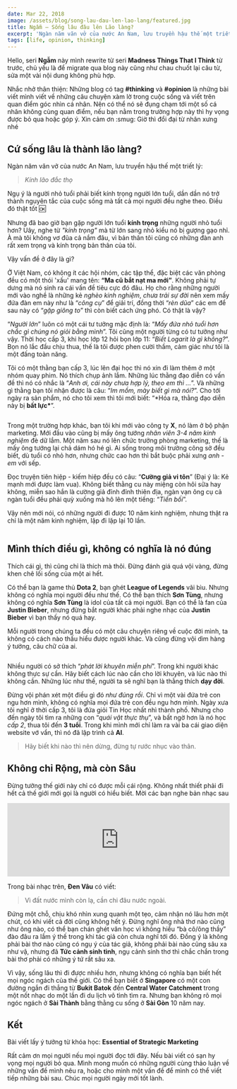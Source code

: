 ```yaml
---
date: Mar 22, 2018
image: /assets/blog/song-lau-dau-len-lao-lang/featured.jpg
title: Ngẫm — Sống lâu đâu lên Lão làng?
excerpt: 'Ngàn năm văn vở của nước An Nam, lưu truyền hậu thế một triết lý: Kính lão đắc thọ. Ngụ ý là người nhỏ tuổi phải biết kính trọng người lớn tuổi, dần dần nó trở thành nguyên tắc của cuộc sống mà tất cả mọi người đều nghe theo. Điều đó thật tốt'
tags: [life, opinion, thinking]
---
```


Hello, seri **Ngẫm** này mình rewrite từ seri **Madness Things That I Think** từ trước, chủ yếu là để migrate qua blog này cũng như chau chuốt lại câu từ, sửa một vài nội dung không phù hợp.

Nhắc nhở thân thiện: Những blog có tag **#thinking** và **#opinion** là những bài viết mình viết về những câu chuyện xàm lờ trong cuộc sống và viết trên quan điểm góc nhìn cá nhân. Nên có thể nó sẽ đụng chạm tới một số cá nhân không cùng quan điểm, nếu bạn nằm trong trường hợp này thì hy vọng được bỏ qua hoặc góp ý. Xin cảm ơn :smug: Giờ thì đổi đại từ nhân xưng nhé

## Cứ sống lâu là thành lão làng?

Ngàn năm văn vở của nước An Nam, lưu truyền hậu thế một triết lý:

> _Kính lão đắc thọ_

Ngụ ý là người nhỏ tuổi phải biết kính trọng người lớn tuổi, dần dần nó trở thành nguyên tắc của cuộc sống mà tất cả mọi người đều nghe theo. Điều đó thật tốt :ok:

Nhưng đã bao giờ bạn gặp người lớn tuổi **kính trọng** những người nhỏ tuổi hơn? Uây, nghe từ _"kính trọng"_ mà từ lớn sang nhỏ kiểu nó bị gượng gạo nhỉ. À mà tôi không vơ đũa cả nắm đâu, vì bản thân tôi cũng có những đàn anh rất xem trọng và kính trọng bản thân của tôi.

Vậy vấn đề ở đây là gì?

Ở Việt Nam, có không ít các hội nhóm, các tập thể, đặc biệt các văn phòng đều có một thói 'xấu' mang tên: **“Ma cũ bắt nạt ma mới”**. Không phải tự dưng mà nó sinh ra cái vấn đề tiêu cực đó đâu. Họ cho rằng những người mới vào nghề là những kẻ _nghèo kinh nghiệm_, _chưa trải sự đời_ nên xem mấy đứa đàn em này như là “_công cụ_” để giải trí, đồng thời “_rèn dũa_” các em để sau này có “_gặp giông to_” thì còn biết cách ứng phó. Có thật là vậy?

“_Người lớn_” luôn có một cái tư tưởng mặc định là: “_Mấy đứa nhỏ tuổi hơn chắc gì chúng nó giỏi bằng mình_”. Tôi cũng một người từng có tư tưởng như vậy. Thời học cấp 3, khi học lớp 12 hỏi bọn lớp 11: “_Biết Logarit là gì không?_”. Bọn nó lắc đầu chịu thua, thế là tôi được phen cười thầm, cảm giác như tôi là một đấng toàn năng.

Tôi có một thằng bạn cấp 3, lúc lên đại học thì nó xin đi làm thêm ở một nhóm quay phim. Nó thích chụp ảnh lắm. Những lúc thằng đạo diễn có vấn đề thì nó có nhắc là “_Anh ơi, cái này chưa hợp lý, theo em thì ..._”. Và những gì thằng bạn tôi nhận được là câu: “_Im mồm, mày biết gì mà nói?_”. Cho tới ngày ra sản phẩm, nó cho tôi xem thì tôi mới biết: “\*Hóa ra, thằng đạo diễn này bị **bất lực\***”.

<image title="" src="/assets/blog/song-lau-dau-len-lao-lang/01.jpg" />

Trong một trường hợp khác, bạn tôi khi mới vào công ty **X**, nó làm ở bộ phận marketing. Mới đầu vào cũng bị mấy ông tướng _nhân viên 3-4 năm kinh nghiệm_ đè dữ lắm. Một năm sau nó lên chức trưởng phòng marketing, thế là mấy ông tướng lại chả dám hó hé gì. Ai sống trong môi trường công sở đều biết, dù tuổi có nhỏ hơn, nhưng chức cao hơn thì bắt buộc phải xưng _anh - em_ với sếp.

Đọc truyện tiên hiệp - kiếm hiệp đều có câu: “**Cường giả vi tôn**” (Đại ý là: Kẻ mạnh mới được làm vua). Không biết thằng cu này miệng còn hôi sữa hay không, miễn sao hắn là cường giả đỉnh đỉnh thiên địa, ngàn vạn ông cụ cả ngàn tuổi đều phải quỳ xuống mà hô lên một tiếng: “_Tiền bối_”.

Vậy nên mới nói, có những người đi được 10 năm kinh nghiệm, nhưng thật ra chỉ là một năm kinh nghiệm, lặp đi lặp lại 10 lần.

<image title="" src="/assets/blog/song-lau-dau-len-lao-lang/02.jpg" />

## Mình thích điều gì, không có nghĩa là nó đúng

Thích cái gì, thì cũng chỉ là thích mà thôi. Đừng đánh giá quá vội vàng, đừng khen chê lối sống của một ai hết.

Có thể bạn là game thủ **Dota 2**, bạn ghét **League of Legends** vãi bìu. Nhưng không có nghĩa mọi người đều như thế. Có thể bạn thích **Sơn Tùng**, nhưng không có nghĩa **Sơn Tùng** là idol của tất cả mọi người. Bạn có thể là fan của **Justin Bieber**, nhưng đừng bắt người khác phải nghe nhạc của **Justin Bieber** vì bạn thấy nó quá hay.

Mỗi người trong chúng ta đều có một câu chuyện riêng về cuộc đời mình, ta không có cách nào thấu hiểu được người khác. Và cũng đừng vội dìm hàng ý tưởng, câu chữ của ai.

<image title="" src="/assets/blog/song-lau-dau-len-lao-lang/03.jpg" />

Nhiều người có sở thích “_phát lời khuyên miễn phí_”. Trong khi người khác không thực sự cần. Hãy biết cách lúc nào cần cho lời khuyên, và lúc nào thì không cần. Những lúc như thế, người ta sẽ nghĩ bạn là thằng thích **dạy đời**.

Đừng vội phán xét một điều gì đó _như đúng rồi_. Chỉ vì một vài đứa trẻ con ngu hơn mình, không có nghĩa mọi đứa trẻ con đều ngu hơn mình. Ngày xưa tôi nghĩ ở thời cấp 3, tôi là đứa giỏi Tin Học nhất nhì thành phố. Nhưng cho đến ngày tôi tìm ra những con “_quái vật thực thụ_”, và bất ngờ hơn là nó học _cấp 2_, thua tôi đến **3 tuổi**. Trong khi mình mới chỉ làm ra vài ba cái giao diện website vớ vẩn, thì nó đã lập trình cả **AI**.

> Hãy biết khi nào thì nên dừng, đừng tự rước nhục vào thân.

## Không chỉ Rộng, mà còn Sâu

Đừng tưởng thế giới này chỉ có được mỗi cái rộng. Không nhất thiết phải đi hết cả thế giới mới gọi là người có hiểu biết. Mời các bạn nghe bản nhạc sau

<iframe width="100%" height="166" scrolling="no" frameBorder="no" allow="autoplay" src="https://w.soundcloud.com/player/?url=https%3A//api.soundcloud.com/tracks/176980481&color=%23ff5500&auto_play=false&hide_related=false&show_comments=true&show_user=true&show_reposts=false&show_teaser=true"></iframe>

Trong bài nhạc trên, **Đen Vâu** có viết:

> Vì đất nước mình còn lạ, cần chi đâu nước ngoài.

Đứng một chỗ, chịu khó nhìn xung quanh một tẹo, cảm nhận nó lâu hơn một chút, có khi viết cả đời cũng không hết ý. Đừng nghĩ ông nhà thơ nào cũng như ông nào, có thể bạn chán ghét văn học vì không hiểu “bà cô/ông thầy” đào đâu ra lắm ý thế trong khi tác giả còn chưa nghĩ tới đó. Đồng ý là không phải bài thơ nào cũng có ngụ ý của tác giả, không phải bài nào cũng sâu xa như vậ, nhưng đã **Tức cảnh sinh tình**, ngụ cảnh sinh thơ thì chắc chắn trong bài thơ phải có những ý tứ rất sâu xa.

Vì vậy, sống lâu thì đi được nhiều hơn, nhưng không có nghĩa bạn biết hết mọi ngóc ngách của thế giới. Có thể bạn biết ở **Singapore** có một con đường ngắn đi thẳng từ **Bukit Batok** đến **Central Water Catchment** trong một nốt nhạc do một lần đi du lịch vô tình tìm ra. Nhưng bạn không rõ mọi ngóc ngách ở **Sài Thành** bằng thằng cu sống ở **Sài Gòn** 10 năm nay.

## Kết

Bài viết lấy ý tưởng từ khóa học: **Essential of Strategic Marketing**

Rất cảm ơn mọi người nếu mọi người đọc tới đây. Nếu bài viết có sạn hy vọng mọi người bỏ qua. Mình mong muốn có những người cùng thảo luận về những vấn đề mình nêu ra, hoặc cho mình một vấn đề để mình có thể viết tiếp những bài sau. Chúc mọi người ngày mới tốt lành.
